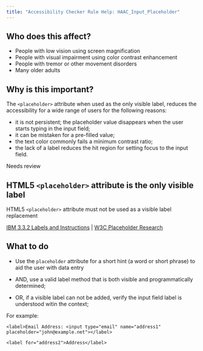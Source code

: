 ```yaml
---
title: "Accessibility Checker Rule Help: HAAC_Input_Placeholder"
---
```


<div className="toolHelp">
<Row>
<Column colLg={5} colMd={3} colSm={4} className="toolLeft">

## Who does this affect?

* People with low vision using screen magnification
* People with visual impairment using color contrast enhancement
* People with tremor or other movement disorders
* Many older adults

## Why is this important?

The `<placeholder>` attribute when used as the only visible label, reduces the accessibility for a wide range of users for the following reasons:
 * it is not persistent; the placeholder value disappears when the user starts typing in the input field;
 * it can be mistaken for a pre-filled value;
 * the text color commonly fails a minimum contrast ratio;
 * the lack of a label reduces the hit region for setting focus to the input field.

</Column>
<Column colLg={11} colMd={5} colSm={4} className="toolMain">

<div id="locLevel" className="level-violation">Needs review</div>

## HTML5 `<placeholder>` attribute is the only visible label
HTML5 `<placeholder>` attribute must not be used as a visible label replacement

[IBM 3.3.2 Labels and Instructions](https://www.ibm.com/able/guidelines/ci162/labels_or_instructions.html) | [W3C Placeholder Research](https://www.w3.org/WAI/GL/low-vision-a11y-tf/wiki/Placeholder_Research)

<div id="locSnippet"></div>

## What to do


 * Use the `placeholder` attribute for a short hint (a word or short phrase) to aid the user with data entry

 * AND, use a valid label method that is both visible and programmatically determined;

* OR, if a visible label can not be added, verify the input field label is understood witin the context;

For example:

```<label>Email Address: <input type="email" name="address1" placeholder="john@example.net"></label>```

```<label for="address2">Address</label>```



</Column>
</Row>
</div>

